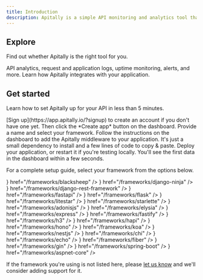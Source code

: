 ```yaml
---
title: Introduction
description: Apitally is a simple API monitoring and analytics tool that provides intuitive dashboards with real-time metrics, logs, and alerts. Set up in less than 5 minutes.
---
```


## Explore

Find out whether Apitally is the right tool for you.

<CardGroup cols={2}>
  <Card title="Features" icon="list-check" iconType="duotone" href="/features">
    API analytics, request and application logs, uptime monitoring, alerts, and more.
  </Card>
  <Card
    title="How it works"
    icon="gears"
    iconType="duotone"
    href="/how-it-works"
  >
    Learn how Apitally integrates with your application.
  </Card>
</CardGroup>

## Get started

Learn how to set Apitally up for your API in less than 5 minutes.

<Steps>
  <Step icon="plus" iconType="regular" title="Create app in Apitally dashboard">
    [Sign up](https://app.apitally.io/?signup) to create an account if you don't have one yet.
    Then click the *Create app* button on the dashboard. Provide a name and select your framework.
  </Step>
  <Step
    icon="code-pull-request"
    iconType="regular"
    title="Add middleware to your application"
  >
    Follow the instructions on the dashboard to add the Apitally middleware to your application.
    It's just a small dependency to install and a few lines of code to copy & paste.
  </Step>
  <Step
    icon="rocket"
    iconType="regular"
    title="Deploy your application"
  >
    Deploy your application, or restart it if you're testing locally.
    You'll see the first data in the dashboard within a few seconds.
  </Step>
</Steps>

For a complete setup guide, select your framework from the options below.

<AccordionGroup>
  <Accordion title="Python">
    <CardGroup cols={3}>
      <Card
        title="BlackSheep"
        icon={
          <img
            src="https://assets.apitally.io/frameworks/blacksheep-icon.svg"
            style={{ height: "32px", maxWidth: "unset" }}
            alt="BlackSheep icon"
          />
        }
        href="/frameworks/blacksheep"
      />
      <Card
        title="Django Ninja"
        icon={
          <img
            src="https://assets.apitally.io/frameworks/django-icon.svg"
            style={{ height: "32px", maxWidth: "unset" }}
            alt="Django icon"
          />
        }
        href="/frameworks/django-ninja"
      />
      <Card
        title="Django REST Framework"
        icon={
          <img
            src="https://assets.apitally.io/frameworks/django-icon.svg"
            style={{ height: "32px", maxWidth: "unset" }}
            alt="Django icon"
          />
        }
        href="/frameworks/django-rest-framework"
      />
      <Card
        title="FastAPI"
        icon={
          <img
            src="https://assets.apitally.io/frameworks/fastapi-icon.svg"
            style={{ height: "32px", maxWidth: "unset" }}
            alt="FastAPI icon"
          />
        }
        href="/frameworks/fastapi"
      />
      <Card
        title="Flask"
        icon={
          <img
            src="https://assets.apitally.io/frameworks/flask-icon.svg"
            style={{ height: "32px", maxWidth: "unset" }}
            alt="Flask icon"
          />
        }
        href="/frameworks/flask"
      />
      <Card
        title="Litestar"
        icon={
          <img
            src="https://assets.apitally.io/frameworks/litestar-icon.svg"
            style={{ height: "32px", maxWidth: "unset" }}
            alt="Litestar icon"
          />
        }
        href="/frameworks/litestar"
      />
      <Card
        title="Starlette"
        icon={
          <img
            src="https://assets.apitally.io/frameworks/starlette-icon.svg"
            style={{ height: "32px", maxWidth: "unset" }}
            alt="Starlette icon"
          />
        }
        href="/frameworks/starlette"
      />
    </CardGroup>
  </Accordion>

  <Accordion title="JavaScript">
    <CardGroup cols={3}>
      <Card
        title="AdonisJS"
        icon={
          <img
            src="https://assets.apitally.io/frameworks/adonisjs-icon.svg"
            style={{ height: "32px", maxWidth: "unset" }}
            alt="AdonisJS icon"
          />
        }
        href="/frameworks/adonisjs"
      />
      <Card
        title="Elysia"
        icon={
          <img
            src="https://assets.apitally.io/frameworks/elysia-icon.svg"
            style={{ height: "32px", maxWidth: "unset" }}
            alt="Elysia icon"
          />
        }
        href="/frameworks/elysia"
      />
      <Card
        title="Express"
        icon={
          <img
            src="https://assets.apitally.io/frameworks/express-icon.svg"
            style={{ height: "32px", maxWidth: "unset" }}
            alt="Express icon"
          />
        }
        href="/frameworks/express"
      />
      <Card
        title="Fastify"
        icon={
          <img
            src="https://assets.apitally.io/frameworks/fastify-icon.svg"
            style={{ height: "32px", maxWidth: "unset" }}
            alt="Fastify icon"
          />
        }
        href="/frameworks/fastify"
      />
      <Card
        title="H3 v2"
        icon={
          <img
            src="https://assets.apitally.io/frameworks/h3-icon.svg"
            style={{ height: "32px", maxWidth: "unset" }}
            alt="H3 icon"
          />
        }
        href="/frameworks/h3"
      />
      <Card
        title="hapi"
        icon={
          <img
            src="https://assets.apitally.io/frameworks/hapi-icon.svg"
            style={{ height: "32px", maxWidth: "unset" }}
            alt="hapi icon"
          />
        }
        href="/frameworks/hapi"
      />
      <Card
        title="Hono"
        icon={
          <img
            src="https://assets.apitally.io/frameworks/hono-icon.svg"
            style={{ height: "32px", maxWidth: "unset" }}
            alt="Hono icon"
          />
        }
        href="/frameworks/hono"
      />
      <Card
        title="Koa"
        icon={
          <img
            src="https://assets.apitally.io/frameworks/koa-icon.svg"
            style={{ height: "32px", maxWidth: "unset" }}
            alt="Koa icon"
          />
        }
        href="/frameworks/koa"
      />
      <Card
        title="NestJS"
        icon={
          <img
            src="https://assets.apitally.io/frameworks/nestjs-icon.svg"
            style={{ height: "32px", maxWidth: "unset" }}
            alt="NestJS icon"
          />
        }
        href="/frameworks/nestjs"
      />
    </CardGroup>
  </Accordion>

  <Accordion title="Go">
    <CardGroup cols={3}>
      <Card
        title="Chi"
        icon={
          <img
            src="https://assets.apitally.io/frameworks/chi-icon.svg"
            style={{ height: "32px", maxWidth: "unset" }}
            alt="Chi icon"
          />
        }
        href="/frameworks/chi"
      />
      <Card
        title="Echo"
        icon={
          <img
            src="https://assets.apitally.io/frameworks/echo-icon.svg"
            style={{ height: "32px", maxWidth: "unset" }}
            alt="Echo icon"
          />
        }
        href="/frameworks/echo"
      />
      <Card
        title="Fiber"
        icon={
          <img
            src="https://assets.apitally.io/frameworks/fiber-icon.svg"
            style={{ height: "32px", maxWidth: "unset" }}
            alt="Flask icon"
          />
        }
        href="/frameworks/fiber"
      />
      <Card
        title="Gin"
        icon={
          <img
            src="https://assets.apitally.io/frameworks/gin-icon.svg"
            style={{ height: "32px", maxWidth: "unset" }}
            alt="Gin icon"
          />
        }
        href="/frameworks/gin"
      />
    </CardGroup>
  </Accordion>

  <Accordion title="Java">
    <CardGroup cols={3}>
      <Card
        title="Spring Boot"
        icon={
          <img
            src="https://assets.apitally.io/frameworks/spring-icon.svg"
            style={{ height: "32px", maxWidth: "unset" }}
            alt="Spring icon"
          />
        }
        href="/frameworks/spring-boot"
      />
    </CardGroup>
  </Accordion>

  <Accordion title=".NET">
    <CardGroup cols={3}>
      <Card
        title="ASP.NET Core"
        icon={
          <img
            src="https://assets.apitally.io/frameworks/dotnet-icon.svg"
            style={{ height: "32px", maxWidth: "unset" }}
            alt=".NET icon"
          />
        }
        href="/frameworks/aspnet-core"
      />
    </CardGroup>
  </Accordion>
</AccordionGroup>

If the framework you're using is not listed here, please [let us know](/support) and we'll consider adding support for it.
